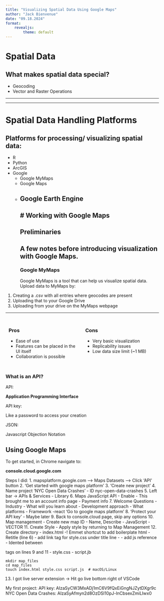 ```yaml
---
title: "Visualizing Spatial Data Using Google Maps"
author: "Jack Bienvenue"
date: "09.18.2024"
format: 
    revealjs:
        theme: default
---
```

# Spatial Data

## What makes spatial data special?

- Geocoding
- Vector and Raster Operations

---

---

# Spatial Data Handling Platforms

## Platforms for processing/ visualizing spatial data:

- R
- Python
- ArcGIS
- Google
    - Google MyMaps
    - Google Maps
    - Google Earth Engine
---
# Working with Google Maps
---
## Preliminaries
A few notes before introducing visualization with Google Maps. 
---
### Google MyMaps
Google MyMaps is a tool that can help us visualize spatial data. Upload data to MyMaps by: 

1. Creating a .csv with all entries where geocodes are present
2. Uploading that to your Google Drive
3. Uploading from your drive on the MyMaps webpage

---
<div style="display: flex;">

<div style="flex: 1; padding: 10px;">
### Pros
- Ease of use
- Features can be placed in the UI itself
- Collaboration is possible
</div>

<div style="flex: 1; padding: 10px;">
### Cons
- Very basic visualization 
- Replicability issues
- Low data size limit (~1 MB)
</div>

</div>

### What is an API?

API:

**Application Programming Interface**

API key:

Like a password to access your creation

JSON:

Javascript Objection Notation

## Using Google Maps 
To get started, in Chrome navigate to:

**console.cloud.google.com**


Steps I did:
1. mapsplatform.google.com --> Maps Datasets --> Click 'API' button
2. 'Get started with google maps platform'
3. 'Create new project'
4. Name project 'NYC Open Data Crashes'
    - ID nyc-open-data-crashes
5. Left bar -> APIs & Services
    - Library
6. Maps JavaScript API
    - Enable
    - This brought me to an account info page
        - Payment info
7. Welcome Questions
    - Industry
    - What will you learn about
    - Development approach
    - What platforms
    - Framework
        -react 
    'Go to google maps platform'
8. 'Protect your API key'
    - Maybe later
9. Back to console.cloud page, skip any options
10. Map management
    - Create new map ID
    - Name, Describe
    - JavaScript
    - VECTOR
11. Create Style
    - Apply style by returning to Map Management
12. Create directory
    - index.html
        -! Emmet shortcut to add boilerplate html
        - Retitle (line 6)
        - add link tag for style.css under title line
            - <link rel="stylesheet" href = "style.css">
        - add js reference
            - Idented <script src="script.js"></script> between <body> tags on lines 9 and 11
    - style.css
    - script.jb

    mkdir map_files
    cd map_files
    touch index.html style.css script.js  # macOS/Linux

13. I got live server extension
    -> Hit go live bottom right of VSCode

My first project:
API key: AIzaSyCW3MxADj1mC6V9fQxEiGngNJZytDXgr9c
NYC Open Data Crashes:
AIzaSyAfmyn2d8OzDSI10pJ-lnCbsexZmiLIwx0
